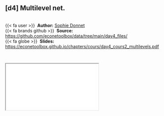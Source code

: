 
::: {.callout-note icon=true appearance="simple"}
## [d4] Multilevel net. {.unnumbered}

<br />
{{< fa user >}} &nbsp;**Author:** [Sophie Donnet](https://sophiedonnet.github.io/)<br/>
{{< fa brands github >}} &nbsp;**Source:** <https://github.com/econetoolbox/data/tree/main/day4_files/><br/>
{{< fa globe >}} &nbsp;**Slides:** <https://econetoolbox.github.io/chapters/cours/day4_cours2_multilevels.pdf>
:::


<br />

<div class="container">
  <iframe class="responsive-iframe" src="cours/day4_cours2_multilevels.pdf"></iframe>
</div> 

